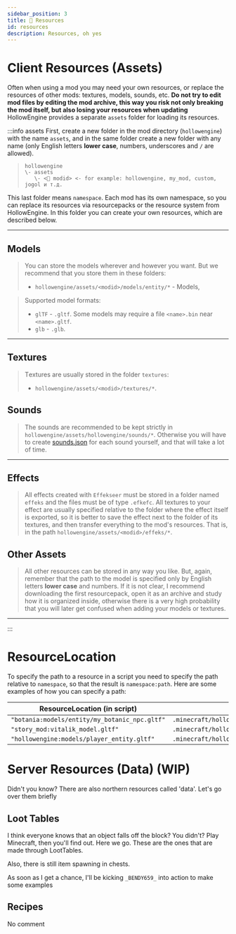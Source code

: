 ```yaml
---
sidebar_position: 3
title: 📁 Resources
id: resources
description: Resources, oh yes
---
```


# Client Resources (Assets)
Often when using a mod you may need your own resources, or replace the resources of other mods: textures, models, sounds, etc.
**Do not try to edit mod files by editing the mod archive, this way you risk not only breaking the mod itself, but also losing your resources when updating**
HollowEngine provides a separate `assets` folder for loading its resources.

:::info assets
First, create a new folder in the mod directory (`hollowengine`) with the name `assets`, and in the same folder create a new folder with any name (only English letters **lower case**, numbers, underscores and `/` are allowed).
> ```
> hollowengine
> \- assets
>    \- <📁 modid> <- for example: hollowengine, my_mod, custom, jogol и т.д.
> ```
This last folder means `namespace`. Each mod has its own namespace, so you can replace its resources via resourcepacks or the resource system from HollowEngine.
In this folder you can create your own resources, which are described below.

---

## Models

> You can store the models wherever and however you want. But we recommend that you store them in these folders:
> - `hollowengine/assets/<modid>/models/entity/*` - Models,

> Supported model formats:  
> - `glTF` - `.gltf`. Some models may require a file `<name>.bin` near `<name>.gltf`.
> - `glb` - `.glb`.

---

## Textures

> Тextures are usually stored in the folder `textures`:
> - `hollowengine/assets/<modid>/textures/*`.


## Sounds
> The sounds are recommended to be kept strictly in `hollowengine/assets/hollowengine/sounds/*`. Otherwise you will have to create [sounds.json](https://minecraft.fandom.com/ru/wiki/Sounds.json) for each sound yourself, and that will take a lot of time.

---

## Effects 

> All effects created with `Effekseer` must be stored in a folder named `effeks` and the files must be of type `.efkefc`.
> All textures to your effect are usually specified relative to the folder where the effect itself is exported, so it is better to save the effect next to the folder of its textures, and then transfer everything to the mod's resources.
> That is, in the path `hollowengine/assets/<modid>/effeks/*`.

## Other Assets

> All other resources can be stored in any way you like. But, again, remember that the path to the model is specified only by English letters **lower case** and numbers. If it is not clear, I recommend downloading the first resourcepack, open it as an archive and study how it is organized inside, otherwise there is a very high probability that you will later get confused when adding your models or textures.

---
:::

# ResourceLocation

To specify the path to a resource in a script you need to specify the path relative to `namespace`, so that the result is `namespace:path`. Here are some examples of how you can specify a path:

| ResourceLocation (in script) | Path to resource (in explorer) |
| --- | --- |
| `"botania:models/entity/my_botanic_npc.gltf"` | `.minecraft/hollowengine/assets/botania/models/entity/my_botanic_npc.gltf` |
| `"story_mod:vitalik_model.gltf"` | `.minecraft/hollowengine/assets/story_mod/vitalik_model.gltf` |
| `"hollowengine:models/player_entity.gltf"` | `.minecraft/hollowengine/assets/hollowengine/models/player_entity.gltf` |

# Server Resources (Data) (WIP)
Didn't you know? There are also northern resources called 'data'.
Let's go over them briefly

## Loot Tables
I think everyone knows that an object falls off the block? You didn't? Play Minecraft, then you'll find out.
Here we go. These are the ones that are made through LootTables. 

Also, there is still item spawning in chests.

As soon as I get a chance, I'll be kicking `_BENDY659_` into action to make some examples

## Recipes
No comment
